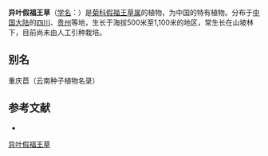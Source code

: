 {{Speciesbox
| name = 异叶假福王草
| status = 
| status_system = 
| image =
| genus = Paraprenanthes
| species = prenanthoides
| authority = (Hemsl.) Shih in Act.
}}

'''异叶假福王草'''（[[学名|学名]]：{{lang|la|''Paraprenanthes prenanthoides''}}）是[[菊科|菊科]][[假福王草属|假福王草属]]的植物，为中国的特有植物。分布于[[中国大陆|中国大陆]]的[[四川|四川]]、[[贵州|贵州]]等地，生长于海拔500米至1,100米的地区，常生长在山坡林下，目前尚未由人工引种栽培。

== 别名 ==
重庆苣（云南种子植物名录）

== 参考文献 ==
<div class="references-small">
* {{cite web| url =http://www.bioinfo.cn/db05/KmzwSpecies.php?action=view&id=5117| title =异叶假福王草| work =《中国高等植物数据库全库》| publisher =中国科学院微生物研究所| author =昆明植物研究所| accessdate =2009-02-25| deadurl =yes| archiveurl =https://web.archive.org/web/20160305092109/http://www.bioinfo.cn/db05/KmzwSpecies.php?action=view&id=5117| archivedate =2016-03-05}}
</div>
{{Taxonbar|from=Q11065877}}

[[Category:假福王草属|异叶假福王草]]


{{植物小作品}}